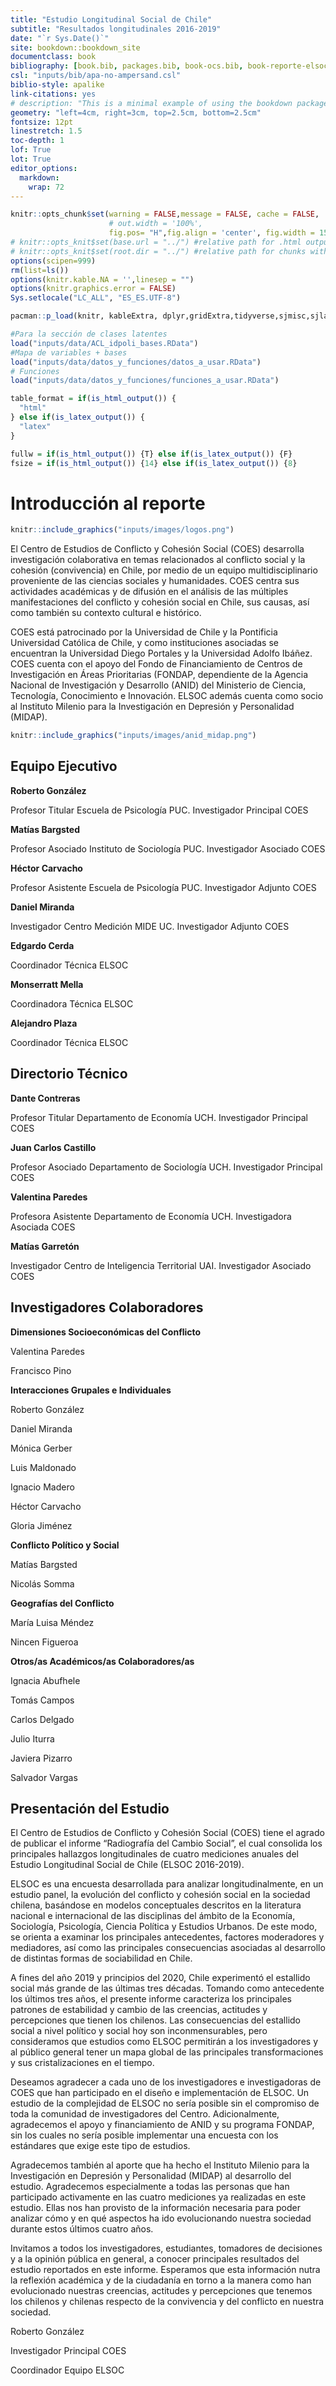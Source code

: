 ```yaml
---
title: "Estudio Longitudinal Social de Chile"
subtitle: "Resultados longitudinales 2016-2019"
date: "`r Sys.Date()`"
site: bookdown::bookdown_site
documentclass: book
bibliography: [book.bib, packages.bib, book-ocs.bib, book-reporte-elsoc.bib]
csl: "inputs/bib/apa-no-ampersand.csl"
biblio-style: apalike
link-citations: yes
# description: "This is a minimal example of using the bookdown package to write a book. The output format for this example is bookdown::gitbook."
geometry: "left=4cm, right=3cm, top=2.5cm, bottom=2.5cm"
fontsize: 12pt
linestretch: 1.5
toc-depth: 1
lof: True
lot: True
editor_options: 
  markdown: 
    wrap: 72
---
```


```r
knitr::opts_chunk$set(warning = FALSE,message = FALSE, cache = FALSE,
                      # out.width = '100%',
                      fig.pos= "H",fig.align = 'center', fig.width = 15,fig.height =7)
# knitr::opts_knit$set(base.url = "../") #relative path for .html output file
# knitr::opts_knit$set(root.dir = "../") #relative path for chunks within .rmd files
options(scipen=999)
rm(list=ls())
options(knitr.kable.NA = '',linesep = "")
options(knitr.graphics.error = FALSE)
Sys.setlocale("LC_ALL", "ES_ES.UTF-8")
```

```r
pacman::p_load(knitr, kableExtra, dplyr,gridExtra,tidyverse,sjmisc,sjlabelled,sticky,ggrepel,ggalluvial,survey,spatstat,readxl,forcats)
```

```r
#Para la sección de clases latentes
load("inputs/data/ACL_idpoli_bases.RData")
#Mapa de variables + bases
load("inputs/data/datos_y_funciones/datos_a_usar.RData")
# Funciones
load("inputs/data/datos_y_funciones/funciones_a_usar.RData")
```

```r
table_format = if(is_html_output()) {
  "html"
} else if(is_latex_output()) {
  "latex"
}

fullw = if(is_html_output()) {T} else if(is_latex_output()) {F}
fsize = if(is_html_output()) {14} else if(is_latex_output()) {8}
```

# Introducción al reporte

```r
knitr::include_graphics("inputs/images/logos.png") 
```


El Centro de Estudios de Conflicto y Cohesión Social (COES) desarrolla investigación colaborativa en temas relacionados al conflicto social y la cohesión (convivencia) en Chile, por medio de un equipo multidisciplinario proveniente de las ciencias sociales y humanidades. COES centra sus actividades académicas y de difusión en el análisis de las múltiples manifestaciones del conflicto y cohesión social en Chile, sus causas, así como también su contexto cultural e histórico.


COES está patrocinado por la Universidad de Chile y la Pontificia Universidad Católica de Chile, y como instituciones asociadas se encuentran la Universidad Diego Portales y la Universidad Adolfo Ibáñez. COES cuenta con el apoyo del Fondo de Financiamiento de Centros de Investigación en Áreas Prioritarias (FONDAP, dependiente de la Agencia Nacional de Investigación y Desarrollo (ANID) del Ministerio de Ciencia, Tecnología, Conocimiento e Innovación. ELSOC además cuenta como socio al Instituto Milenio para la Investigación en Depresión y Personalidad (MIDAP).



```r
knitr::include_graphics("inputs/images/anid_midap.png") 
```

## Equipo Ejecutivo

**Roberto González**

Profesor Titular Escuela de Psicología PUC. Investigador Principal COES

**Matías Bargsted**

Profesor Asociado Instituto de Sociología PUC. Investigador Asociado COES

**Héctor Carvacho**

Profesor Asistente Escuela de Psicología PUC. Investigador Adjunto COES

**Daniel Miranda**

Investigador Centro Medición MIDE UC. Investigador Adjunto COES




**Edgardo Cerda**

Coordinador Técnica ELSOC

**Monserratt Mella**

Coordinadora Técnica ELSOC

**Alejandro Plaza**

Coordinador Técnica ELSOC


## Directorio Técnico

**Dante Contreras**

Profesor Titular Departamento de Economía UCH. 
Investigador Principal COES

**Juan Carlos Castillo**

Profesor Asociado Departamento de Sociología UCH. 
Investigador Principal COES



**Valentina Paredes**

Profesora Asistente Departamento de Economía UCH. 
Investigadora Asociada COES

**Matías Garretón**

Investigador Centro de Inteligencia Territorial UAI. 
Investigador Asociado COES


## Investigadores Colaboradores 


**Dimensiones Socioeconómicas del Conflicto**

Valentina Paredes 

Francisco Pino


**Interacciones Grupales e Individuales**

Roberto González

Daniel Miranda 

Mónica Gerber 

Luis Maldonado 

Ignacio Madero 

Héctor Carvacho 

Gloria Jiménez


**Conflicto Político y Social**

Matías Bargsted

Nicolás Somma 


**Geografías del Conflicto**

María Luisa Méndez  

Nincen Figueroa 

**Otros/as Académicos/as Colaboradores/as**

Ignacia Abufhele 

Tomás Campos 

Carlos Delgado 

Julio Iturra 

Javiera Pizarro 

Salvador Vargas 

## Presentación del Estudio 


El Centro de Estudios de Conflicto y Cohesión Social (COES) tiene el agrado de publicar el informe “Radiografía del Cambio Social”, el cual consolida los principales hallazgos longitudinales de cuatro mediciones anuales del Estudio Longitudinal Social de Chile (ELSOC 2016-2019).


ELSOC es una encuesta desarrollada para analizar longitudinalmente, en un estudio panel, la evolución del conflicto y cohesión social en la sociedad chilena, basándose en modelos conceptuales descritos en la literatura nacional e internacional de las disciplinas del ámbito de la Economía, Sociología, Psicología, Ciencia Política y Estudios Urbanos. De este modo, se orienta a examinar los principales antecedentes, factores moderadores y mediadores, así como las principales consecuencias asociadas al desarrollo de distintas formas de sociabilidad en Chile.


A fines del año 2019 y principios del 2020, Chile experimentó el estallido social más grande de las últimas tres décadas. Tomando como antecedente los últimos tres años, el presente informe caracteriza los principales patrones de estabilidad y cambio de las creencias, actitudes y percepciones que tienen los chilenos. Las consecuencias del estallido social a nivel político y social hoy son inconmensurables, pero consideramos que estudios como ELSOC permitirán a los investigadores y al público general tener un mapa global de las principales transformaciones y sus cristalizaciones en el tiempo.


Deseamos agradecer a cada uno de los investigadores e investigadoras de COES que han participado en el diseño e implementación de ELSOC. Un estudio de la complejidad de ELSOC no sería posible sin el compromiso de toda la comunidad de investigadores del Centro. Adicionalmente, agradecemos el apoyo y financiamiento de ANID y su programa FONDAP, sin los cuales no sería posible implementar una encuesta con los estándares que exige este tipo de estudios.


Agradecemos también al aporte que ha hecho el Instituto Milenio para la Investigación en Depresión y Personalidad (MIDAP) al desarrollo del estudio. Agradecemos especialmente a todas las personas que han participado activamente en las cuatro mediciones ya realizadas en este estudio. Ellas nos han provisto de la información necesaria para poder analizar cómo y en qué aspectos ha ido evolucionando nuestra sociedad durante estos últimos cuatro años.


Invitamos a todos los investigadores, estudiantes, tomadores de decisiones y a la opinión pública en general, a conocer principales resultados del estudio reportados en este informe. Esperamos que esta información nutra la reflexión académica y de la ciudadanía en torno a la manera como han evolucionado nuestras creencias, actitudes y percepciones que tenemos los chilenos y chilenas respecto de la convivencia y del conflicto en nuestra sociedad.


      
Roberto González

Investigador Principal COES

Coordinador Equipo ELSOC



